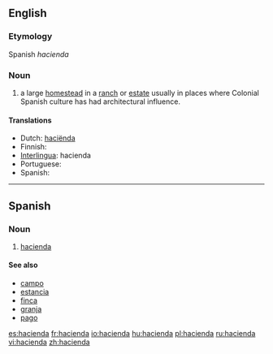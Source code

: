 {{wikipedia|Hacienda}}
==English==

===Etymology===
Spanish ''hacienda''

===Noun===
{{en-noun}}

# a large [[homestead]] in a [[ranch]] or [[estate]] usually in places where Colonial Spanish culture has had architectural influence.

====Translations====
* Dutch: [[haciënda]]
* Finnish: {{t+|fi|maatila}}
* [[Interlingua]]: hacienda
* Portuguese: {{t+|pt|fazenda|f}}
* Spanish: {{t+|es|hacienda|f}}

----

==Spanish==

===Noun===
{{es-noun-f}}

# [[hacienda]]

====See also====
*[[campo]] {{m}}
*[[estancia]] {{f}}
*[[finca]] {{f}}
*[[granja]] {{f}}
*[[pago]] {{m}}

[[es:hacienda]]
[[fr:hacienda]]
[[io:hacienda]]
[[hu:hacienda]]
[[pl:hacienda]]
[[ru:hacienda]]
[[vi:hacienda]]
[[zh:hacienda]]